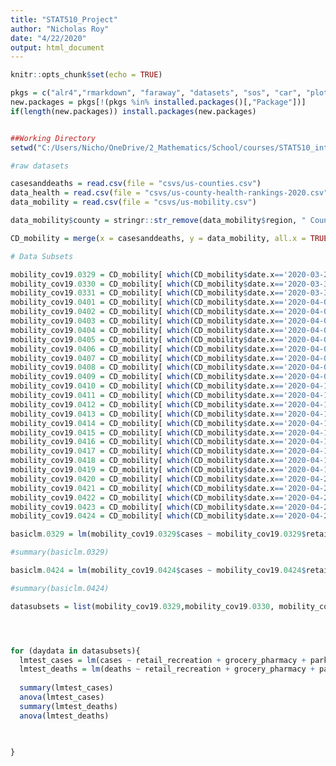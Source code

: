 ```yaml
---
title: "STAT510_Project"
author: "Nicholas Roy"
date: "4/22/2020"
output: html_document
---
```


```r

knitr::opts_chunk$set(echo = TRUE)

```

```r
pkgs = c("alr4","rmarkdown", "faraway", "datasets", "sos", "car", "plotly", "ggplot2", "tidyverse", "broom", "SemiPar", "RegularExpressions")
new.packages = pkgs[!(pkgs %in% installed.packages()[,"Package"])]
if(length(new.packages)) install.packages(new.packages)


##Working Directory
setwd("C:/Users/Nicho/OneDrive/2_Mathematics/School/courses/STAT510_intro_regression_analysis/project/github/covidanalysis/project")

```


```r
#raw datasets

casesanddeaths = read.csv(file = "csvs/us-counties.csv")
data_health = read.csv(file = "csvs/us-county-health-rankings-2020.csv")
data_mobility = read.csv(file = "csvs/us-mobility.csv")

data_mobility$county = stringr::str_remove(data_mobility$region, " County")

```

```r

CD_mobility = merge(x = casesanddeaths, y = data_mobility, all.x = TRUE, by = c("county", "state"))

```

```r
# Data Subsets

mobility_cov19.0329 = CD_mobility[ which(CD_mobility$date.x=='2020-03-29'), ]
mobility_cov19.0330 = CD_mobility[ which(CD_mobility$date.x=='2020-03-30'), ]
mobility_cov19.0331 = CD_mobility[ which(CD_mobility$date.x=='2020-03-31'), ]
mobility_cov19.0401 = CD_mobility[ which(CD_mobility$date.x=='2020-04-01'), ]
mobility_cov19.0402 = CD_mobility[ which(CD_mobility$date.x=='2020-04-02'), ]
mobility_cov19.0403 = CD_mobility[ which(CD_mobility$date.x=='2020-04-03'), ]
mobility_cov19.0404 = CD_mobility[ which(CD_mobility$date.x=='2020-04-04'), ]
mobility_cov19.0405 = CD_mobility[ which(CD_mobility$date.x=='2020-04-05'), ]
mobility_cov19.0406 = CD_mobility[ which(CD_mobility$date.x=='2020-04-06'), ]
mobility_cov19.0407 = CD_mobility[ which(CD_mobility$date.x=='2020-04-07'), ]
mobility_cov19.0408 = CD_mobility[ which(CD_mobility$date.x=='2020-04-08'), ]
mobility_cov19.0409 = CD_mobility[ which(CD_mobility$date.x=='2020-04-09'), ]
mobility_cov19.0410 = CD_mobility[ which(CD_mobility$date.x=='2020-04-10'), ]
mobility_cov19.0411 = CD_mobility[ which(CD_mobility$date.x=='2020-04-11'), ]
mobility_cov19.0412 = CD_mobility[ which(CD_mobility$date.x=='2020-04-12'), ]
mobility_cov19.0413 = CD_mobility[ which(CD_mobility$date.x=='2020-04-13'), ]
mobility_cov19.0414 = CD_mobility[ which(CD_mobility$date.x=='2020-04-14'), ]
mobility_cov19.0415 = CD_mobility[ which(CD_mobility$date.x=='2020-04-15'), ]
mobility_cov19.0416 = CD_mobility[ which(CD_mobility$date.x=='2020-04-16'), ]
mobility_cov19.0417 = CD_mobility[ which(CD_mobility$date.x=='2020-04-17'), ]
mobility_cov19.0418 = CD_mobility[ which(CD_mobility$date.x=='2020-04-18'), ]
mobility_cov19.0419 = CD_mobility[ which(CD_mobility$date.x=='2020-04-19'), ]
mobility_cov19.0420 = CD_mobility[ which(CD_mobility$date.x=='2020-04-20'), ]
mobility_cov19.0421 = CD_mobility[ which(CD_mobility$date.x=='2020-04-21'), ]
mobility_cov19.0422 = CD_mobility[ which(CD_mobility$date.x=='2020-04-22'), ]
mobility_cov19.0423 = CD_mobility[ which(CD_mobility$date.x=='2020-04-23'), ]
mobility_cov19.0424 = CD_mobility[ which(CD_mobility$date.x=='2020-04-24'), ]


```



```r

basiclm.0329 = lm(mobility_cov19.0329$cases ~ mobility_cov19.0329$retail_recreation + mobility_cov19.0329$grocery_pharmacy + mobility_cov19.0329$parks + mobility_cov19.0329$transit_stations + mobility_cov19.0329$workplaces + mobility_cov19.0329$residential, data = mobility_cov19.0329)

#summary(basiclm.0329)

basiclm.0424 = lm(mobility_cov19.0424$cases ~ mobility_cov19.0424$retail_recreation + mobility_cov19.0424$grocery_pharmacy + mobility_cov19.0424$parks + mobility_cov19.0424$transit_stations + mobility_cov19.0424$workplaces + mobility_cov19.0424$residential, data = mobility_cov19.0424)

#summary(basiclm.0424)

```

```r

datasubsets = list(mobility_cov19.0329,mobility_cov19.0330, mobility_cov19.0331, mobility_cov19.0401, mobility_cov19.0402, mobility_cov19.0403, mobility_cov19.0404, mobility_cov19.0405, mobility_cov19.0406, mobility_cov19.0407, mobility_cov19.0408, mobility_cov19.0409, mobility_cov19.0410, mobility_cov19.0411, mobility_cov19.0412, mobility_cov19.0413, mobility_cov19.0414, mobility_cov19.0415, mobility_cov19.0416, mobility_cov19.0417, mobility_cov19.0418, mobility_cov19.0419, mobility_cov19.0420, mobility_cov19.0421, mobility_cov19.0422, mobility_cov19.0423, mobility_cov19.0424)




for (daydata in datasubsets){
  lmtest_cases = lm(cases ~ retail_recreation + grocery_pharmacy + parks + transit_stations + workplaces + residential, data = daydata)
  lmtest_deaths = lm(deaths ~ retail_recreation + grocery_pharmacy + parks + transit_stations + workplaces + residential, data = daydata)
  
  summary(lmtest_cases)
  anova(lmtest_cases)
  summary(lmtest_deaths)
  anova(lmtest_deaths)


  
}

```